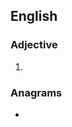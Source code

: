 ==English==

===Adjective===
{{head|en|adjective superlative form}}

# {{en-superlative of|fiddly}}

===Anagrams===
* {{anagrams|en|a=ddefiilst|fiddleist}}